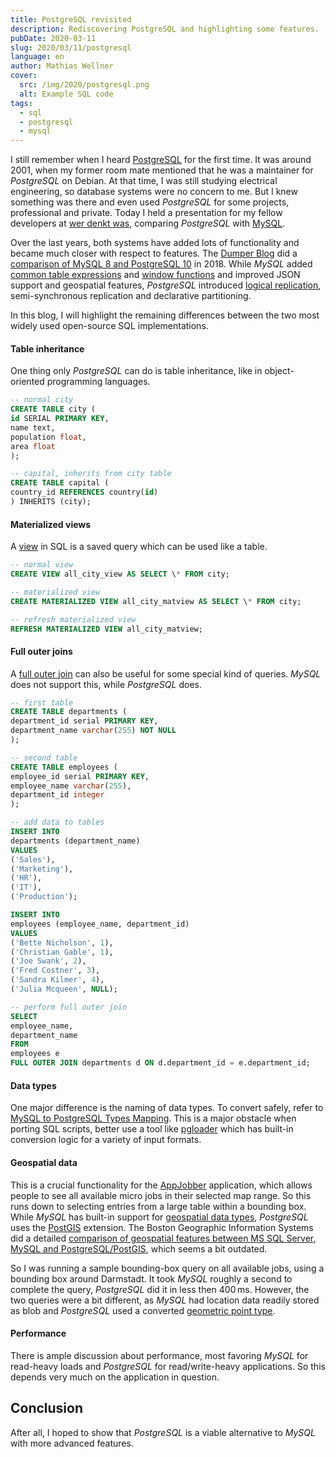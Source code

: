 ```yaml
---
title: PostgreSQL revisited
description: Rediscovering PostgreSQL and highlighting some features.
pubDate: 2020-03-11
slug: 2020/03/11/postgresql
language: en
author: Mathias Wellner
cover:
  src: /img/2020/postgresql.png
  alt: Example SQL code
tags:
  - sql
  - postgresql
  - mysql
---
```


I still remember when I heard [PostgreSQL](https://www.postgresql.org/) for the first time. It was around 2001, when my former room mate mentioned that he was a maintainer for _PostgreSQL_ on Debian. At that time, I was still studying electrical engineering, so database systems were no concern to me. But I knew something was there and even used _PostgreSQL_ for some projects, professional and private. Today I held a presentation for my fellow developers at [wer denkt was](https://werdenktwas.de/), comparing _PostgreSQL_ with [MySQL](https://www.mysql.com/de/).

Over the last years, both systems have added lots of functionality and became much closer with respect to features. The [Dumper Blog](https://blog.dumper.io/) did a [comparison of MySQL 8 and PostgreSQL 10](https://blog.dumper.io/showdown-mysql-8-vs-postgresql-10/) in 2018. While _MySQL_ added [common table expressions](https://www.postgresql.org/docs/9.1/queries-with.html) and [window functions](https://www.postgresql.org/docs/9.1/tutorial-window.html) and improved JSON support and geospatial features, _PostgreSQL_ introduced [logical replication](https://www.postgresql.org/docs/10/logical-replication.html), semi-synchronous replication and declarative partitioning.

In this blog, I will highlight the remaining differences between the two most widely used open-source SQL implementations.

#### Table inheritance

One thing only _PostgreSQL_ can do is table inheritance, like in object-oriented programming languages.

```sql
-- normal city
CREATE TABLE city (
id SERIAL PRIMARY KEY,
name text,
population float,
area float
);

-- capital, inherits from city table
CREATE TABLE capital (
country_id REFERENCES country(id)
) INHERITS (city);
```

#### Materialized views

A [view](https://www.postgresql.org/docs/9.2/sql-createview.html) in SQL is a saved query which can be used like a table.

```sql
-- normal view
CREATE VIEW all_city_view AS SELECT \* FROM city;

-- materialized view
CREATE MATERIALIZED VIEW all_city_matview AS SELECT \* FROM city;

-- refresh materialized view
REFRESH MATERIALIZED VIEW all_city_matview;
```

#### Full outer joins

A [full outer join](https://www.w3resource.com/sql/joins/perform-a-full-outer-join.php) can also be useful for some special kind of queries. _MySQL_ does not support this, while _PostgreSQL_ does.

```sql
-- first table
CREATE TABLE departments (
department_id serial PRIMARY KEY,
department_name varchar(255) NOT NULL
);

-- second table
CREATE TABLE employees (
employee_id serial PRIMARY KEY,
employee_name varchar(255),
department_id integer
);

-- add data to tables
INSERT INTO
departments (department_name)
VALUES
('Sales'),
('Marketing'),
('HR'),
('IT'),
('Production');

INSERT INTO
employees (employee_name, department_id)
VALUES
('Bette Nicholson', 1),
('Christian Gable', 1),
('Joe Swank', 2),
('Fred Costner', 3),
('Sandra Kilmer', 4),
('Julia Mcqueen', NULL);

-- perform full outer join
SELECT
employee_name,
department_name
FROM
employees e
FULL OUTER JOIN departments d ON d.department_id = e.department_id;
```

#### Data types

One major difference is the naming of data types. To convert safely, refer to [MySQL to PostgreSQL Types Mapping](https://www.convert-in.com/mysql-to-postgres-types-mapping.htm). This is a major obstacle when porting SQL scripts, better use a tool like [pgloader](https://pgloader.io/) which has built-in conversion logic for a variety of input formats.

#### Geospatial data

This is a crucial functionality for the [AppJobber](https://appjobber.de/) application, which allows people to see all available micro jobs in their selected map range. So this runs down to selecting entries from a large table within a bounding box. While _MySQL_ has built-in support for [geospatial data types](https://dev.mysql.com/doc/refman/8.0/en/spatial-types.html), _PostgreSQL_ uses the [PostGIS](https://postgis.net/) extension. The Boston Geographic Information Systems did a detailed [comparison of geospatial features between MS SQL Server, MySQL and PostgreSQL/PostGIS](http://www.bostongis.com/PrinterFriendly.aspx?content_name=sqlserver2008_postgis_mysql_compare), which seems a bit outdated.

So I was running a sample bounding-box query on all available jobs, using a bounding box around Darmstadt. It took _MySQL_ roughly a second to complete the query, _PostgreSQL_ did it in less then 400&thinsp;ms. However, the two queries were a bit different, as _MySQL_ had location data readily stored as blob and _PostgreSQL_ used a converted [geometric point type](https://www.postgresql.org/docs/9.3/datatype-geometric.html).

#### Performance

There is ample discussion about performance, most favoring _MySQL_ for read-heavy loads and _PostgreSQL_ for read/write-heavy applications. So this depends very much on the application in question.

## Conclusion

After all, I hoped to show that _PostgreSQL_ is a viable alternative to _MySQL_ with more advanced features.
